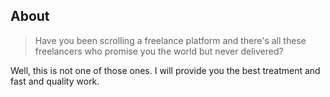 ## About

<blockquote>

Have you been scrolling a freelance platform and there's all these freelancers who promise you the world but never delivered?

</blockquote>

Well, this is not one of those ones.
I will provide you the best treatment and fast and quality work.
